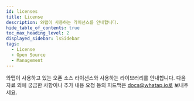 ```yaml
---
id: licenses
title: License
description: 와탭이 사용하는 라이선스를 안내합니다.
hide_table_of_contents: true
toc_max_heading_level: 2
displayed_sidebar: lsSidebar
tags:
  - License
  - Open Source
  - Management
---
```



와탭이 사용하고 있는 오픈 소스 라이선스와 사용하는 라이브러리를 안내합니다. 다음 자료 외에 궁금한 사항이나 추가 내용 요청 등의 피드백은 docs@whatap.io로 보내주세요.

<DocCardList/>
